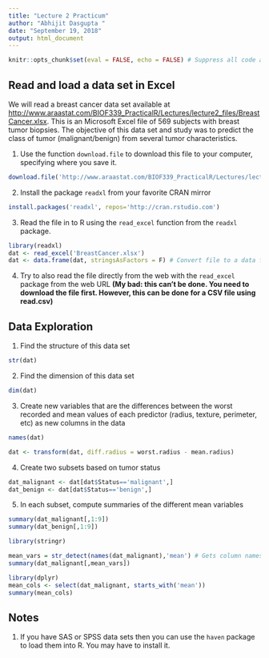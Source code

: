 ```yaml
---
title: "Lecture 2 Practicum"
author: "Abhijit Dasgupta "
date: "September 19, 2018"
output: html_document
---
```


```r
knitr::opts_chunk$set(eval = FALSE, echo = FALSE) # Suppress all code and solutions
```


## Read and load a data set in Excel

We will read a breast cancer data set available at [http://www.araastat.com/BIOF339_PracticalR/Lectures/lecture2_files/BreastCancer.xlsx](lecture2_files/BreastCancer.xlsx). This 
is an Microsoft Excel file of 569 subjects with breast tumor biopsies. The objective of 
this data set and study was to predict the class of tumor (malignant/benign) from several 
tumor characteristics.

1. Use the function `download.file` to download this file to your computer, specifying where you save it.

```r
download.file('http://www.araastat.com/BIOF339_PracticalR/Lectures/lecture2_files/BreastCancer.xlsx', 'BreastCancer.xlsx')
```

2. Install the package `readxl` from your favorite CRAN mirror
```r
install.packages('readxl', repos='http://cran.rstudio.com')
```

3. Read the file in to R using the `read_excel` function from the `readxl` package.

```r
library(readxl)
dat <- read_excel('BreastCancer.xlsx')
dat <- data.frame(dat, stringsAsFactors = F) # Convert file to a data frame, remove spaces from names
```

4. Try to also read the file directly from the web with the `read_excel` package from the web URL __(My bad: this can't be done. You need to download the file first. However, this can be done for a CSV file using read.csv)__



## Data Exploration

1. Find the structure of this data set
```r
str(dat)
```

2. Find the dimension of this data set
```r
dim(dat)
```

3. Create new variables that are the differences between the worst recorded and mean values of each predictor (radius, texture, perimeter, etc) as new columns in the data
```r
names(dat)

dat <- transform(dat, diff.radius = worst.radius - mean.radius)
```

4. Create two subsets based on tumor status

```r
dat_malignant <- dat[dat$Status=='malignant',]
dat_benign <- dat[dat$Status=='benign',]
```

5. In each subset, compute summaries of the different mean variables

```r
summary(dat_malignant[,1:9])
summary(dat_benign[,1:9])
```

```r
library(stringr)

mean_vars = str_detect(names(dat_malignant),'mean') # Gets column names with "mean" in it
summary(dat_malignant[,mean_vars])

```

```r
library(dplyr)
mean_cols <- select(dat_malignant, starts_with('mean'))
summary(mean_cols)
```

## Notes

1. If you have SAS or SPSS data sets then you can use the `haven` package to load them into R. You may
have to install it.
